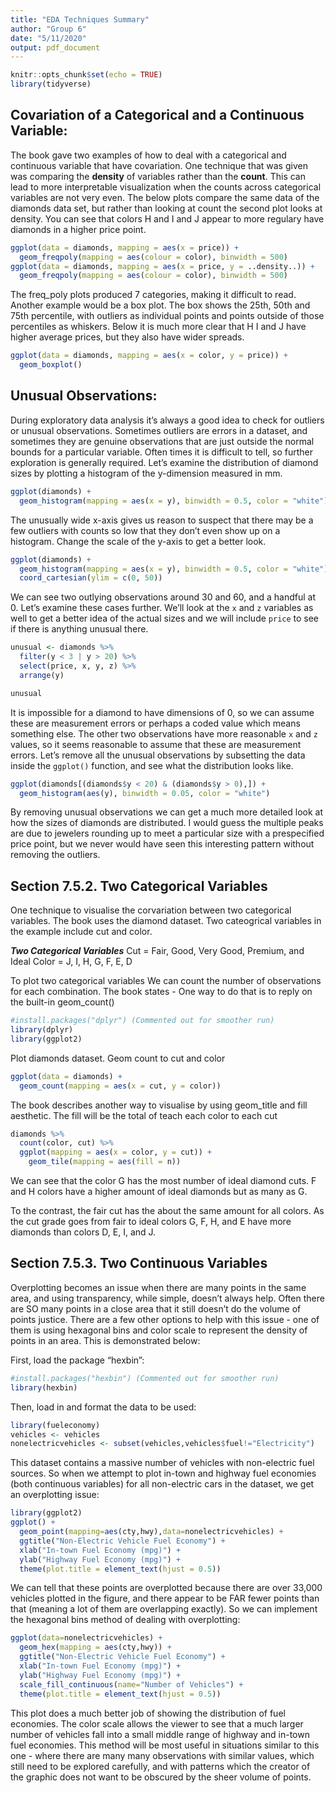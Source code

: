 ```yaml
---
title: "EDA Techniques Summary"
author: "Group 6"
date: "5/11/2020"
output: pdf_document
---
```


```r
knitr::opts_chunk$set(echo = TRUE)
library(tidyverse)
```


## Covariation of a Categorical and a Continuous Variable:

The book gave two examples of how to deal with a categorical and continuous variable that have covariation. One technique that was given was comparing the **density** of variables rather than the **count**. This can lead to more interpretable visualization when the counts across categorical variables are not very even. The below plots compare the same data of the diamonds data set, but rather than looking at count the second plot looks at density. You can see that colors H and I and J appear to more regulary have diamonds in a higher price point. 


```r
ggplot(data = diamonds, mapping = aes(x = price)) + 
  geom_freqpoly(mapping = aes(colour = color), binwidth = 500)
ggplot(data = diamonds, mapping = aes(x = price, y = ..density..)) + 
  geom_freqpoly(mapping = aes(colour = color), binwidth = 500)
```


The freq_poly plots produced 7 categories, making it difficult to read. Another example would be a box plot. The box shows the 25th, 50th and 75th percentile, with outliers as individual points and points outside of those percentiles as whiskers. Below it is much more clear that H I and J have higher average prices, but they also have wider spreads. 

```r
ggplot(data = diamonds, mapping = aes(x = color, y = price)) +
  geom_boxplot()
```


## Unusual Observations: 

During exploratory data analysis it's always a good idea to check for outliers or unusual observations. Sometimes outliers are errors in a dataset, and sometimes they are genuine observations that are just outside the normal bounds for a particular variable. Often times it is difficult to tell, so further exploration is generally required. Let's examine the distribution of diamond sizes by plotting a histogram of the y-dimension measured in mm. 

```r
ggplot(diamonds) + 
  geom_histogram(mapping = aes(x = y), binwidth = 0.5, color = "white")
```

The unusually wide x-axis gives us reason to suspect that there may be a few outliers with counts so low that they don't even show up on a histogram. Change the scale of the y-axis to get a better look. 

```r
ggplot(diamonds) + 
  geom_histogram(mapping = aes(x = y), binwidth = 0.5, color = "white") +
  coord_cartesian(ylim = c(0, 50))
```

We can see two outlying observations around 30 and 60, and a handful at 0. Let's examine these cases further. We'll look at the `x` and `z` variables as well to get a better idea of the actual sizes and we will include `price` to see if there is anything unusual there. 

```r
unusual <- diamonds %>% 
  filter(y < 3 | y > 20) %>% 
  select(price, x, y, z) %>%
  arrange(y)

unusual
```

It is impossible for a diamond to have dimensions of 0, so we can assume these are measurement errors or perhaps a coded value which means something else. The other two observations have more reasonable `x` and `z` values, so it seems reasonable to assume that these are measurement errors. Let's remove all the unusual observations by subsetting the data inside the `ggplot()` function, and see what the distribution looks like. 

```r
ggplot(diamonds[(diamonds$y < 20) & (diamonds$y > 0),]) + 
  geom_histogram(aes(y), binwidth = 0.05, color = "white")
```

By removing unusual observations we can get a much more detailed look at how the sizes of diamonds are distributed. I would guess the multiple peaks are due to jewelers rounding up to meet a particular size with a prespecified price point, but we never would have seen this interesting pattern without removing the outliers. 

## Section 7.5.2. Two Categorical Variables   
   
One technique to visualise the corvariation between two categorical variables. 
The book uses the diamond dataset. Two cateogrical variables in the example include cut and color. 

***Two Categorical Variables***
Cut = Fair, Good, Very Good, Premium, and Ideal
Color = J, I, H, G, F, E, D

To plot two categorical variables
We can count the number of observations for each combination. 
The book states - One way to do that is to reply on the built-in geom_count()


```r
#install.packages("dplyr") (Commented out for smoother run)
library(dplyr)
library(ggplot2)
```   
   
Plot diamonds dataset. Geom count to cut and color 
   
```r

ggplot(data = diamonds) +
  geom_count(mapping = aes(x = cut, y = color))

```   
   
The book describes another way to visualise by using geom_title and fill aesthetic.
The fill will be the total of teach each color to each cut 
   
```r
diamonds %>% 
  count(color, cut) %>%  
  ggplot(mapping = aes(x = color, y = cut)) +
    geom_tile(mapping = aes(fill = n))

```   
   
We can see that the color G has the most number of ideal diamond cuts. 
F and H colors have a higher amount of ideal diamonds but as many as G. 

To the contrast, the fair cut has the about the same amount for all colors. As the cut grade goes from fair to ideal colors G, F, H, and E have more diamonds than colors D, E, I, and J.


## Section 7.5.3. Two Continuous Variables   
   
Overplotting becomes an issue when there are many points in the same area, and using transparency, while simple, doesn't always help. Often there are SO many points in a close area that it still doesn't do the volume of points justice. There are a few other options to help with this issue - one of them is using hexagonal bins and color scale to represent the density of points in an area. This is demonstrated below:   
   
First, load the package "hexbin":   
   
```r
#install.packages("hexbin") (Commented out for smoother run)
library(hexbin)
```   
   
Then, load in and format the data to be used:   
   
```r
library(fueleconomy)
vehicles <- vehicles
nonelectricvehicles <- subset(vehicles,vehicles$fuel!="Electricity")
```   
   
This dataset contains a massive number of vehicles with non-electric fuel sources. So when we attempt to plot in-town and highway fuel economies (both continuous variables) for all non-electric cars in the dataset, we get an overplotting issue:   
   
```r
library(ggplot2)
ggplot() +
  geom_point(mapping=aes(cty,hwy),data=nonelectricvehicles) +
  ggtitle("Non-Electric Vehicle Fuel Economy") +
  xlab("In-town Fuel Economy (mpg)") +
  ylab("Highway Fuel Economy (mpg)") +
  theme(plot.title = element_text(hjust = 0.5))
```   
   
We can tell that these points are overplotted because there are over 33,000 vehicles plotted in the figure, and there appear to be FAR fewer points than that (meaning a lot of them are overlapping exactly). So we can implement the hexagonal bins method of dealing with overplotting:   
   
```r
ggplot(data=nonelectricvehicles) +
  geom_hex(mapping = aes(cty,hwy)) +
  ggtitle("Non-Electric Vehicle Fuel Economy") +
  xlab("In-town Fuel Economy (mpg)") +
  ylab("Highway Fuel Economy (mpg)") +
  scale_fill_continuous(name="Number of Vehicles") +
  theme(plot.title = element_text(hjust = 0.5))
```   
   
This plot does a much better job of showing the distribution of fuel economies. The color scale allows the viewer to see that a much larger number of vehicles fall into a small middle range of highway and in-town fuel economies. This method will be most useful in situations similar to this one - where there are many many observations with similar values, which still need to be explored carefully, and with patterns which the creator of the graphic does not want to be obscured by the sheer volume of points.   
